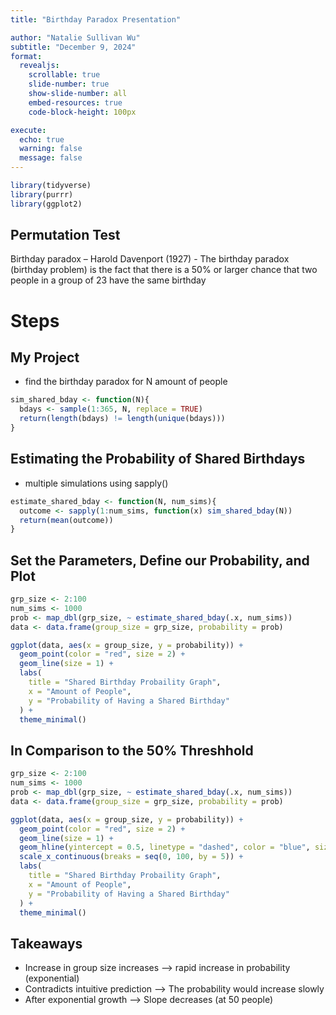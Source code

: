 ```yaml
---
title: "Birthday Paradox Presentation"

author: "Natalie Sullivan Wu"
subtitle: "December 9, 2024"
format:
  revealjs:
    scrollable: true
    slide-number: true
    show-slide-number: all
    embed-resources: true
    code-block-height: 100px

execute:
  echo: true
  warning: false
  message: false
---
```

```r
library(tidyverse)
library(purrr)
library(ggplot2)
```

## Permutation Test

Birthday paradox -- Harold Davenport (1927)
- The birthday paradox (birthday problem) is the fact that there is a 50% or larger chance that two people in a group of 23 have the same birthday

# Steps 

## My Project
- find the birthday paradox for N amount of people
```r
sim_shared_bday <- function(N){
  bdays <- sample(1:365, N, replace = TRUE)
  return(length(bdays) != length(unique(bdays)))
}
```

## Estimating the Probability of Shared Birthdays
- multiple simulations using sapply()
```r
estimate_shared_bday <- function(N, num_sims){
  outcome <- sapply(1:num_sims, function(x) sim_shared_bday(N))
  return(mean(outcome))
}
```

## Set the Parameters, Define our Probability, and Plot

```r
grp_size <- 2:100
num_sims <- 1000 
prob <- map_dbl(grp_size, ~ estimate_shared_bday(.x, num_sims))
data <- data.frame(group_size = grp_size, probability = prob)

ggplot(data, aes(x = group_size, y = probability)) + 
  geom_point(color = "red", size = 2) + 
  geom_line(size = 1) + 
  labs(
    title = "Shared Birthday Probaility Graph",
    x = "Amount of People",
    y = "Probability of Having a Shared Birthday"
  ) + 
  theme_minimal()
```

## In Comparison to the 50% Threshhold

```r
grp_size <- 2:100
num_sims <- 1000 
prob <- map_dbl(grp_size, ~ estimate_shared_bday(.x, num_sims))
data <- data.frame(group_size = grp_size, probability = prob)

ggplot(data, aes(x = group_size, y = probability)) + 
  geom_point(color = "red", size = 2) + 
  geom_line(size = 1) + 
  geom_hline(yintercept = 0.5, linetype = "dashed", color = "blue", size = 1) + 
  scale_x_continuous(breaks = seq(0, 100, by = 5)) + 
  labs(
    title = "Shared Birthday Probaility Graph",
    x = "Amount of People",
    y = "Probability of Having a Shared Birthday"
  ) + 
  theme_minimal()
```

## Takeaways 
- Increase in group size increases --> rapid increase in probability (exponential) 
- Contradicts intuitive prediction --> The probability would increase slowly 
- After exponential growth --> Slope decreases (at 50 people)
